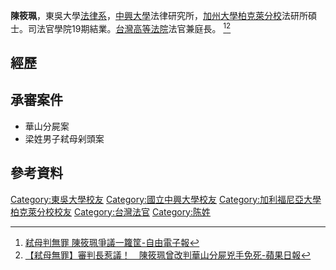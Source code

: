 '''陳筱珮'''，東吳大學[[法律系|法律系]]，[[中興大學|中興大學]]法律研究所，[[加州大學柏克萊分校|加州大學柏克萊分校]]法研所碩士。司法官學院19期結業。[[台灣高等法院|台灣高等法院]]法官兼庭長。
<ref>[https://news.ltn.com.tw/news/society/paper/1394700 弒母判無罪 陳筱珮爭議一籮筐-自由電子報]</ref><ref>[https://tw.appledaily.com/local/20200820/3HVL3UVPDBF2BA2J3OGDWTPIWU/ 【弒母無罪】審判長惹議！　陳筱珮曾改判華山分屍兇手免死-蘋果日報]</ref>
==經歷==

==承審案件==
*華山分屍案
*梁姓男子弒母剁頭案

==參考資料==
{{reflist}}

{{DEFAULTSORT: Chen}}
[[Category:東吳大學校友|Category:東吳大學校友]]
[[Category:國立中興大學校友|Category:國立中興大學校友]]
[[Category:加利福尼亞大學柏克萊分校校友|Category:加利福尼亞大學柏克萊分校校友]]
[[Category:台灣法官|Category:台灣法官]]
[[Category:陈姓|Category:陈姓]]